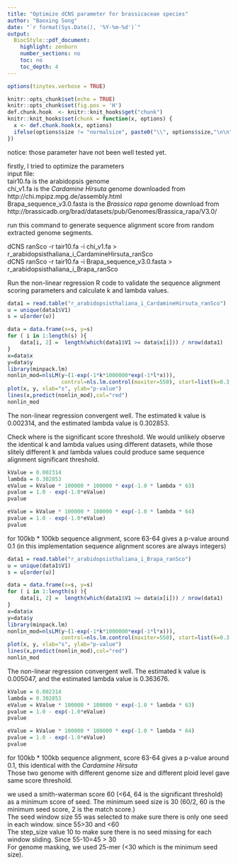 ```yaml
---
title: "Optimize dCNS parameter for brassicaceae species"
author: "Baoxing Song"
date: "`r format(Sys.Date(), '%Y-%m-%d')`"
output:
  BiocStyle::pdf_document:
    highlight: zenburn
    number_sections: no
    toc: no
    toc_depth: 4
---
```



```r
options(tinytex.verbose = TRUE)
```

```r
knitr::opts_chunk$set(echo = TRUE)
knitr::opts_chunk$set(fig.pos = 'H')
def.chunk.hook  <- knitr::knit_hooks$get("chunk")
knitr::knit_hooks$set(chunk = function(x, options) {
  x <- def.chunk.hook(x, options)
  ifelse(options$size != "normalsize", paste0("\\", options$size,"\n\n", x, "\n\n \\normalsize"), x)
})
```

notice: those parameter have not been well tested yet. \


firstly, I tried to optimize the parameters\
input file: \
    tair10.fa is the arabidopsis genome\
    chi_v1.fa is the *Cardamine Hirsuta* genome downloaded from http://chi.mpipz.mpg.de/assembly.html \
    Brapa_sequence_v3.0.fasta is the *Brassica rapa* genome download from http://brassicadb.org/brad/datasets/pub/Genomes/Brassica_rapa/V3.0/ \

run this command to generate sequence alignment score from random extracted genome segments. \

dCNS ranSco -r tair10.fa -i chi_v1.fa > r_arabidopsisthaliana_i_CardamineHirsuta_ranSco \
dCNS ranSco -r tair10.fa -i Brapa_sequence_v3.0.fasta > r_arabidopsisthaliana_i_Brapa_ranSco

Run the non-linear regression R code to validate the sequence alignment scoring parameters and calculate k and lambda values.
```r
data1 = read.table("r_arabidopsisthaliana_i_CardamineHirsuta_ranSco")
u = unique(data1$V1)
s = u[order(u)]

data = data.frame(x=s, y=s)
for ( i in 1:length(s) ){
	data[i, 2] =  length(which(data1$V1 >= data$x[i])) / nrow(data1)
}
x=data$x
y=data$y
library(minpack.lm)
nonlin_mod=nlsLM(y~(1-exp(-1*k*1000000*exp(-1*l*x))), 
                 control=nls.lm.control(maxiter=550), start=list(k=0.3, l=0.2))
plot(x, y, xlab="s", ylab="p-value")
lines(x,predict(nonlin_mod),col="red")
nonlin_mod
```
The non-linear regression convergent well. The estimated k value is 0.002314, and the estimated lambda value is 0.302853. \


Check where is the significant score threshold. We would unlikely observe the identical k and lambda values using different datasets, while those slitely different k and lambda values could produce same sequence alignment significant threshold.
```r
kValue = 0.002314
lambda = 0.302853 
eValue = kValue * 100000 * 100000 * exp(-1.0 * lambda * 63)
pvalue = 1.0 - exp(-1.0*eValue)
pvalue

eValue = kValue * 100000 * 100000 * exp(-1.0 * lambda * 64)
pvalue = 1.0 - exp(-1.0*eValue)
pvalue
```
for 100kb * 100kb sequence alignment, score 63-64 gives a p-value around 0.1 (in this implementation sequence alignment scores are always integers)

```r
data1 = read.table("r_arabidopsisthaliana_i_Brapa_ranSco")
u = unique(data1$V1)
s = u[order(u)]

data = data.frame(x=s, y=s)
for ( i in 1:length(s) ){
	data[i, 2] =  length(which(data1$V1 >= data$x[i])) / nrow(data1)
}
x=data$x
y=data$y
library(minpack.lm)
nonlin_mod=nlsLM(y~(1-exp(-1*k*1000000*exp(-1*l*x))), 
                 control=nls.lm.control(maxiter=550), start=list(k=0.3, l=0.2))
plot(x, y, xlab="s", ylab="p-value")
lines(x,predict(nonlin_mod),col="red")
nonlin_mod

```
The non-linear regression convergent well. The estimated k value is 0.005047, and the estimated lambda value is 0.363676.

```r
kValue = 0.002314
lambda = 0.302853
eValue = kValue * 100000 * 100000 * exp(-1.0 * lambda * 63)
pvalue = 1.0 - exp(-1.0*eValue)
pvalue

eValue = kValue * 100000 * 100000 * exp(-1.0 * lambda * 64)
pvalue = 1.0 - exp(-1.0*eValue)
pvalue
```
for 100kb * 100kb sequence alignment, score 63-64 gives a p-value around 0.1, this identical with the *Cardamine Hirsuta* \
Those two genome with different genome size and different ploid level gave same score threshold. \

we used a smith-waterman score 60 (<64, 64 is the significant threshold) as a minimum score of seed. The minimum seed size is 30 (60/2, 60 is the minimum seed score, 2 is the match score.) \
The seed window size 55 was selected to make sure there is only one seed in each window. since 55>30 and <60 \
The step_size value 10 to make sure there is no seed missing for each window sliding. Since 55-10=45 > 30 \
For genome masking, we used 25-mer (<30 which is the minimum seed size).



